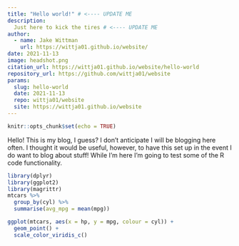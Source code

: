 ```yaml
---
title: "Hello world!" # <---- UPDATE ME
description:
  Just here to kick the tires # <---- UPDATE ME
author:
  - name: Jake Wittman
    url: https://wittja01.github.io/website/
date: 2021-11-13
image: headshot.png
citation_url: https://wittja01.github.io/website/hello-world 
repository_url: https://github.com/wittja01/website
params:
  slug: hello-world
  date: 2021-11-13
  repo: wittja01/website
  site: https://wittja01.github.io/website
---
```


```{=html}
<!----

checklist:
  - check the "update me" messages in YAML above
  - initialise the _renv folder with refinery::renv_new("name of post folder")
  - populate the lockfile with refinery::renv_snapshot("name of post folder")
  - update the _renv folder from snapshot with refinery::restore("name of post folder")

---->
```
<!--------------- setup post ----------------->

```r
knitr::opts_chunk$set(echo = TRUE)


```

<!--------------- post ----------------->

Hello! This is my blog, I guess? I don't anticipate I will be blogging here often. I thought it would be useful, however, to have this set up in the event I do want to blog about stuff! While I'm here I'm going to test some of the R code functionality.

```r
library(dplyr)
library(ggplot2)
library(magrittr)
mtcars %>% 
  group_by(cyl) %>% 
  summarise(avg_mpg = mean(mpg))
```

```r
ggplot(mtcars, aes(x = hp, y = mpg, colour = cyl)) +
  geom_point() +
  scale_color_viridis_c()
```
